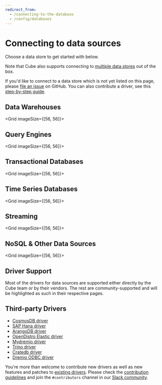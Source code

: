 ```yaml
---
redirect_from:
  - /connecting-to-the-database
  - /config/databases
---
```


# Connecting to data sources

Choose a data store to get started with below.

Note that Cube also supports connecting to [multiple data
stores][ref-config-multi-data-src] out of the box.

<InfoBox>

If you'd like to connect to a data store which is not yet listed on this page,
please [file an issue](https://github.com/cube-js/cube/issues) on GitHub. You
can also contribute a driver, see this
[step-by-step guide](https://github.com/cube-js/cube/blob/master/CONTRIBUTING.md#implementing-driver).

</InfoBox>

## Data Warehouses

<Grid imageSize={[56, 56]}>
  <GridItem
    url="databases/aws-redshift"
    imageUrl="https://static.cube.dev/icons/redshift.svg"
    title="Amazon Redshift"
  />
  <GridItem
    url="databases/google-bigquery"
    imageUrl="https://static.cube.dev/icons/bigquery.svg"
    title="Google BigQuery"
  />
  <GridItem
    url="databases/snowflake"
    imageUrl="https://static.cube.dev/icons/snowflake.svg"
    title="Snowflake"
  />
  <GridItem
    url="databases/databricks/jdbc"
    imageUrl="https://static.cube.dev/icons/databricks.svg"
    title="Databricks"
  />
  <GridItem
    url="databases/clickhouse"
    imageUrl="https://static.cube.dev/icons/clickhouse.svg"
    title="ClickHouse"
  />
  <GridItem
    url="databases/firebolt"
    imageUrl="https://static.cube.dev/icons/firebolt.svg"
    title="Firebolt"
  />
</Grid>

## Query Engines

<Grid imageSize={[56, 56]}>
  <GridItem
    url="databases/aws-athena"
    imageUrl="https://static.cube.dev/icons/athena.svg"
    title="Amazon Athena"
  />
  <GridItem
    url="databases/hive-sparksql"
    imageUrl="https://static.cube.dev/icons/hive.svg"
    title="Hive/SparkSQL"
  />
  <GridItem
    url="databases/presto"
    imageUrl="https://static.cube.dev/icons/presto.svg"
    title="Presto"
  />
  <GridItem
    url="databases/trino"
    imageUrl="https://static.cube.dev/icons/trino.svg"
    title="Trino"
  />
</Grid>

## Transactional Databases

<Grid imageSize={[56, 56]}>
  <GridItem
    url="databases/postgres"
    imageUrl="https://static.cube.dev/icons/postgres.svg"
    title="Postgres"
  />
  <GridItem
    url="databases/mssql"
    imageUrl="https://static.cube.dev/icons/ms-sql.svg"
    title="MS SQL"
  />
  <GridItem
    url="databases/mysql"
    imageUrl="https://static.cube.dev/icons/mysql.svg"
    title="MySQL"
  />
  <GridItem
    url="databases/oracle"
    imageUrl="https://static.cube.dev/icons/oracle.svg"
    title="Oracle"
  />
  <GridItem
    url="databases/sqlite"
    imageUrl="https://static.cube.dev/icons/sqlite.svg"
    title="SQLite"
  />
</Grid>

## Time Series Databases

<Grid imageSize={[56, 56]}>
  <GridItem
    url="databases/questdb"
    imageUrl="https://static.cube.dev/icons/questdb.svg"
    title="QuestDB"
  />
</Grid>

## Streaming

<Grid imageSize={[56, 56]}>
  <GridItem
    url="databases/ksqldb"
    imageUrl="https://static.cube.dev/icons/ksql.svg"
    title="ksqlDB"
  />
  <GridItem
    url="databases/materialize"
    imageUrl="https://static.cube.dev/icons/materialize.svg"
    title="Materialize"
  />
</Grid>

## NoSQL & Other Data Sources

<Grid imageSize={[56, 56]}>
  <GridItem
    url="databases/elasticsearch"
    imageUrl="https://static.cube.dev/icons/elasticsearch.svg"
    title="Elasticsearch"
  />
  <GridItem
    url="databases/mongodb"
    imageUrl="https://static.cube.dev/icons/mongo.svg"
    title="MongoDB"
  />
  <GridItem
    url="databases/druid"
    imageUrl="https://static.cube.dev/icons/druid.svg"
    title="Druid"
  />
</Grid>

## Driver Support

Most of the drivers for data sources are supported either directly by the Cube
team or by their vendors. The rest are community-supported and will be
highlighted as such in their respective pages.

## Third-party Drivers

- [CosmosDB driver](https://www.npmjs.com/package/cosmosdb-cubejs-driver)
- [SAP Hana driver](https://www.npmjs.com/package/cubejs-hana-driver)
- [ArangoDB driver](https://www.npmjs.com/package/arangodb-cubejs-driver)
- [OpenDistro Elastic driver](https://www.npmjs.com/package/opendistro-cubejs-driver)
- [Mydremio driver](https://www.npmjs.com/package/mydremio-cubejs-driver)
- [Trino driver](https://www.npmjs.com/package/trino-cubejs-driver)
- [Cratedb driver](https://www.npmjs.com/package/cratedb-cubejs-driver)
- [Dremio ODBC driver](https://www.npmjs.com/package/dremio-odbc-cubejs-driver)

You're more than welcome to contribute new drivers as well as new features and
patches to
[existing drivers](https://github.com/cube-js/cube/tree/master/packages). Please
check the
[contribution guidelines](https://github.com/cube-js/cube/blob/master/CONTRIBUTING.md#contributing-database-drivers)
and join the `#contributors` channel in our
[Slack community](https://slack.cube.dev).

[ref-config-multi-data-src]:
  /product/configuration/advanced/multiple-data-sources
